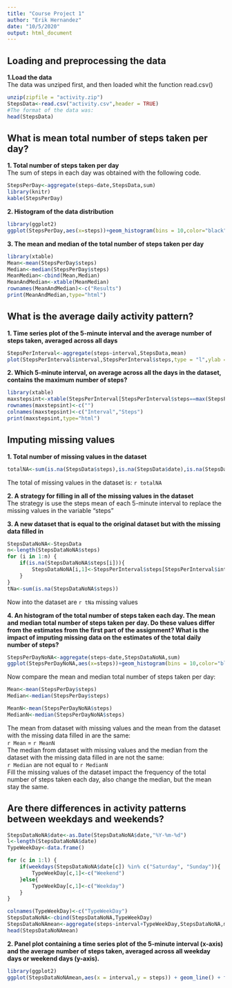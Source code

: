 ```yaml
---
title: "Course Project 1"
author: "Erik Hernandez"
date: "10/5/2020"
output: html_document
---
```

## Loading and preprocessing the data
**1.Load the data**  
The data was unziped first, and then loaded whit the function read.csv()  
```r
unzip(zipfile = "activity.zip")
StepsData<-read.csv("activity.csv",header = TRUE)
#The format of the data was: 
head(StepsData)
```
## What is mean total number of steps taken per day?
**1. Total number of steps taken per day**  
The sum of steps in each day was obtained with the following code.
```r
StepsPerDay<-aggregate(steps~date,StepsData,sum)
library(knitr)
kable(StepsPerDay)
```
**2. Histogram of the data distribution**
```r
library(ggplot2)
ggplot(StepsPerDay,aes(x=steps))+geom_histogram(bins = 10,color="black",fill="lightblue")+ylab("Frecuency")+xlab("Steps")+labs(title="Histogram of the total number of steps taken each day")  
```
   
 **3. The mean and median of the total number of steps taken per day**
```r
library(xtable)
Mean<-mean(StepsPerDay$steps)
Median<-median(StepsPerDay$steps)
MeanMedian<-cbind(Mean,Median)
MeanAndMedian<-xtable(MeanMedian)
rownames(MeanAndMedian)<-c("Results")
print(MeanAndMedian,type="html")
```
## What is the average daily activity pattern?
**1. Time series plot of the 5-minute interval and the average number of steps taken, averaged across all days**
```r
StepsPerInterval<-aggregate(steps~interval,StepsData,mean)
plot(StepsPerInterval$interval,StepsPerInterval$steps,type = "l",ylab = "Average of Steps",xlab = "Interval (5 minutes)",main = "Average daily activity pattern")
```
  
**2. Which 5-minute interval, on average across all the days in the dataset, contains the maximum number of steps?**
```r
library(xtable)
maxstepsint<-xtable(StepsPerInterval[StepsPerInterval$steps==max(StepsPerInterval$steps),])
rownames(maxstepsint)<-c("")
colnames(maxstepsint)<-c("Interval","Steps")
print(maxstepsint,type="html")
```
## Imputing missing values
**1. Total number of missing values in the dataset**
```r
totalNA<-sum(is.na(StepsData$steps),is.na(StepsData$date),is.na(StepsData$interval))
```
The total of missing values in the dataset is: `r totalNA`

**2. A strategy for filling in all of the missing values in the dataset**  
The strategy is use the steps mean of each 5-minute interval to replace the missing values in the variable "steps"  

**3. A new dataset that is equal to the original dataset but with the missing data filled in**
```r
StepsDataNoNA<-StepsData
n<-length(StepsDataNoNA$steps)
for (i in 1:n) {
    if(is.na(StepsDataNoNA$steps[i])){
    	StepsDataNoNA[i,1]<-StepsPerInterval$steps[StepsPerInterval$interval==StepsDataNoNA$interval[i]]
	}
}
tNa<-sum(is.na(StepsDataNoNA$steps))
```
Now into the dataset are `r tNa` missing values  

**4. An histogram of the total number of steps taken each day. The mean and median total number of steps taken per day. Do these values differ from the estimates from the first part of the assignment? What is the impact of imputing missing data on the estimates of the total daily number of steps?**
```r
StepsPerDayNoNA<-aggregate(steps~date,StepsDataNoNA,sum)
ggplot(StepsPerDayNoNA,aes(x=steps))+geom_histogram(bins = 10,color="black",fill="lightblue")+ylab("Frecuency")+xlab("Steps")+labs(title="Histogram of the total number of steps taken each day (dataset without NAs)")
```
  
Now compare the mean and median total number of steps taken per day: 
```r
Mean<-mean(StepsPerDay$steps)
Median<-median(StepsPerDay$steps)

MeanN<-mean(StepsPerDayNoNA$steps)
MedianN<-median(StepsPerDayNoNA$steps)
```
The mean from dataset with missing values and the mean from the dataset with the missing data filled in are the same:  
`r Mean` = `r MeanN`  
The median from dataset with missing values and the median from the dataset with the missing data filled in are not the same:  
`r Median` are not equal to `r MedianN`  
Fill the missing values of the dataset impact the frequency of the total number of steps taken each day, also change the median, but the mean stay the same.  

## Are there differences in activity patterns between weekdays and weekends?
```r
StepsDataNoNA$date<-as.Date(StepsDataNoNA$date,"%Y-%m-%d")
l<-length(StepsDataNoNA$date)
TypeWeekDay<-data.frame()

for (c in 1:l) {
    if(weekdays(StepsDataNoNA$date[c]) %in% c("Saturday", "Sunday")){
        TypeWeekDay[c,1]<-c("Weekend")
    }else{
        TypeWeekDay[c,1]<-c("Weekday")
    }
}

colnames(TypeWeekDay)<-c("TypeWeekDay")
StepsDataNoNA<-cbind(StepsDataNoNA,TypeWeekDay)
StepsDataNoNAmean<-aggregate(steps~interval+TypeWeekDay,StepsDataNoNA,mean)
head(StepsDataNoNAmean)
```
**2. Panel plot containing a time series plot of the 5-minute interval (x-axis) and the average number of steps taken, averaged across all weekday days or weekend days (y-axis).**
```r
library(ggplot2)
ggplot(StepsDataNoNAmean,aes(x = interval,y = steps)) + geom_line() + facet_grid(TypeWeekDay~.) + labs(title = "Patterns on steps average between weekdays and weekends") + ylab("Average of Steps") + xlab("Interval (5 minutes)")
```
  
  
